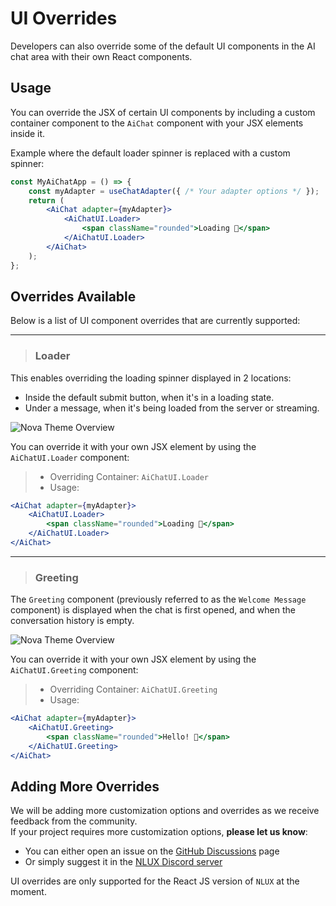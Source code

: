 # UI Overrides

Developers can also override some of the default UI components in the AI chat area with their own
React components.

## Usage

You can override the JSX of certain UI components by including a custom container component to the `AiChat` component
with your JSX elements inside it.

Example where the default loader spinner is replaced with a custom spinner:

```jsx
const MyAiChatApp = () => {
    const myAdapter = useChatAdapter({ /* Your adapter options */ });
    return (
        <AiChat adapter={myAdapter}>
            <AiChatUI.Loader>
                <span className="rounded">Loading 👻</span>
            </AiChatUI.Loader>
        </AiChat>
    );
};
```

## Overrides Available

Below is a list of UI component overrides that are currently supported:

---

> ### Loader

This enables overriding the loading spinner displayed in 2 locations:

* Inside the default submit button, when it's in a loading state.
* Under a message, when it's being loaded from the server or streaming.

![Nova Theme Overview](/images/reference/ui-overrides/loader-overrides.png)

You can override it with your own JSX element by using the `AiChatUI.Loader` component:

> * Overriding Container: `AiChatUI.Loader`
> * Usage:

```jsx
<AiChat adapter={myAdapter}>
    <AiChatUI.Loader>
        <span className="rounded">Loading 👻</span>
    </AiChatUI.Loader>
</AiChat>
```

---

> ### Greeting

The `Greeting` component (previously referred to as the `Welcome Message` component) is displayed when the chat is first
opened, and when the conversation history is empty.

![Nova Theme Overview](/images/reference/ui-overrides/greeting-overrides.png)

You can override it with your own JSX element by using the `AiChatUI.Greeting` component:

> * Overriding Container: `AiChatUI.Greeting`
> * Usage:

```jsx
<AiChat adapter={myAdapter}>
    <AiChatUI.Greeting>
        <span className="rounded">Hello! 👋</span>
    </AiChatUI.Greeting>
</AiChat>
```

## Adding More Overrides

We will be adding more customization options and overrides as we receive feedback from the community.<br />
If your project requires more customization options, **please let us know**:

* You can either open an issue on the [GitHub Discussions](https://github.com/nlkitai/nlux/discussions) page
* Or simply suggest it in the [NLUX Discord server](https://discord.com/invite/SRwDmZghNB)

UI overrides are only supported for the React JS version of `NLUX` at the moment.
